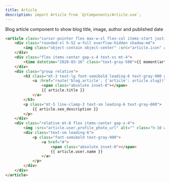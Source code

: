 ```yaml
---
title: Article
description: import Article from `@/Components/Article.vue`;
---
```


Blog article component to show blog title, image, author and published date

```html resources/js/Components/Article.vue
<article class="cursor-pointer flex max-w-xl flex-col items-start justify-between">
    <div class="rounded-xl h-52 w-full overflow-hidden shadow-md">
        <img class="object-contain object-center" :src="article.icon" alt="">
    </div>
    <div class="flex items-center gap-x-4 text-xs mt-4">
        <time datetime="2020-03-16" class="text-gray-500">{{ moment(article.created_at).format('MMM Do, YYYY, HH:mm')}}</time>
    </div>
    <div class="group relative">
        <h3 class="mt-3 text-lg font-semibold leading-6 text-gray-900 group-hover:text-gray-600">
            <a :href="route('blog.article', {'article': article.slug})">
                <span class="absolute inset-0"></span>
                {{ article.title }}
            </a>
        </h3>
        <p class="mt-5 line-clamp-3 text-sm leading-6 text-gray-600">
            {{ article.seo_description }}
        </p>
    </div>
    <div class="relative mt-8 flex items-center gap-x-4">
        <img :src="article.user.profile_photo_url" alt="" class="h-10 w-10 rounded-full bg-gray-50">
        <div class="text-sm leading-6">
            <p class="font-semibold text-gray-900">
                <a href="#">
                    <span class="absolute inset-0"></span>
                    {{ article.user.name }}
                </a>
            </p>
        </div>
    </div>
</article>
```
